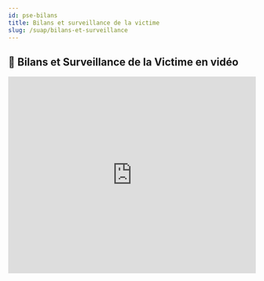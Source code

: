---
id: pse-bilans
title: Bilans et surveillance de la victime
slug: /suap/bilans-et-surveillance
---


## 🎥 Bilans et Surveillance de la Victime en vidéo

<iframe
  width="100%"
  height="400"
  src="https://www.youtube.com/embed/WZ9XlLA5L2E?si=2bf7aa0Se3ojwSFp&amp;start=209"
  title="Démonstration de l'évaluation de la victime"
  frameBorder="0"
  allow="accelerometer; autoplay; clipboard-write; encrypted-media; gyroscope; picture-in-picture; web-share"
  allowFullScreen
/>

---

## 👁️ Premier regard

### Objectifs
- Rechercher des signes de détresse vitale **immédiatement visibles**.
- Recueillir des informations générales accessibles d'un seul coup d'œil.

### Points observables
- Position, attitude, état de conscience.
- Respiration visible, coloration de la peau.
- Présence de saignement abondant.
- Environnement (danger, mécanisme du traumatisme, objets présents).

<Admonition type="tip" title="Conseil">
Le premier regard doit être rapide, efficace et systématique. Il vise à détecter toute détresse manifeste dès l'arrivée.
</Admonition>

---

## 👀 Deuxième regard

### Objectif
- Approfondir l'analyse pour orienter la suite du bilan.

### Observations
- Recherche de signes de détresse **moins flagrants**.
- Analyse de l'environnement immédiat : objets, médicaments, documents, indices (ordonnance, carnet de santé, dispositif médical, etc.).

<Admonition type="info" title="À retenir">
Le deuxième regard complète le premier et permet d'anticiper les gestes de secours à réaliser et les informations à transmettre.
</Admonition>

---

## 🔎 Troisième regard

### Objectif
- Réaliser un examen **plus détaillé et structuré** de la victime.

### Actions
- Analyse des fonctions vitales.
- Recueil des plaintes exprimées.
- Relevé des signes cliniques.

<Admonition type="warning" title="Important">
Le troisième regard engage l'action de secours : il oriente les gestes techniques, les décisions et l'alerte médicale.  
Il peut être conduit de manière **fonctionnelle** (ciblée) ou **systématique** (tête-pieds), selon la situation.
</Admonition>

---

## 📋 Quatrième regard

### Objectif
- Mettre en place une **surveillance continue** de l'état de la victime.

### Surveillance
- Suivi de la conscience, respiration, pouls, coloration, température.
- Évolution des douleurs, plaintes et réactions aux gestes.
- Évaluation régulière des fonctions vitales à intervalles adaptés.

<Admonition type="tip" title="Bon réflexe">
Répéter régulièrement ce regard pour suivre l'évolution de l'état de la victime, en fonction de la situation.
</Admonition>

---

## 🛡️ Surveillance de la victime

### Règles de base
- Maintenir une **surveillance constante** jusqu'à la prise en charge médicale.
- Rechercher toute modification de l'état général ou des constantes vitales.
- Tenir compte aussi de l'état psychologique de la victime.

### Points clés
- Noter les changements d'état (amélioration ou aggravation).
- Adapter les gestes et conduites à tenir en conséquence.
- Maintenir la victime dans une position adaptée et rassurante.

### Fréquence des mesures

- **Toutes les 5 minutes** en cas de détresse vitale.
- **Toutes les 10 à 15 minutes** dans les autres cas.
- Cette surveillance régulière permet d'identifier toute évolution de l'état.

<Admonition type="info" title="Astuce">
La surveillance est aussi psychologique : parler calmement, expliquer, écouter et rassurer sont aussi importants que les gestes techniques.
</Admonition>

---

## 🧾 Transmission du bilan

### Objectif
- Transmettre aux secours ou à la régulation un **bilan clair, précis et structuré**.

### Contenu à transmettre
- Identité de la victime (si connue).
- Contexte, mécanisme, premier regard.
- Données cliniques : conscience, respiration, circulation, plaintes.
- Gestes réalisés et efficacité, évolution constatée.

<Admonition type="warning" title="Essentiel">
La qualité de la transmission conditionne la suite de la prise en charge médicale. Elle doit être **claire, concise, structurée et chronologique**.
</Admonition>

---

<Tabs>
  <TabItem value="résumé" label="📌 Résumé">
  - Le bilan est un processus dynamique en plusieurs étapes : premier, deuxième, troisième, puis quatrième regard.
  - Chaque regard recueille des données utiles pour détecter une détresse vitale, guider les gestes et alerter efficacement.
  - La surveillance et la transmission sont des éléments essentiels et continus de la prise en charge.
  </TabItem>
</Tabs>
